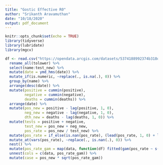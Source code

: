 ---
title: "Gostic Effective R0"
author: "Srikanth Aravamuthan"
date: "10/18/2020"
output: pdf_document
---

```{r setup, include=FALSE}
knitr::opts_chunk$set(echo = TRUE)
library(tidyverse)
library(lubridate)
library(mgcv)

```

```{r}
df <- read.csv("https://opendata.arcgis.com/datasets/5374188992374b318d3e2305216ee413_12.csv", fileEncoding="UTF-8-BOM") %>% 
  rename_all(tolower) %>% 
  select(name:test_new) %>% 
  mutate(date = ymd_hms(date)) %>% 
  mutate_if(is.numeric, ~replace(., is.na(.), 0)) %>% 
  group_by(name) %>% 
  arrange(desc(date)) %>% 
  mutate(positive = cummin(positive),
         negative = cummin(negative),
         deaths = cummin(deaths)) %>% 
  arrange(date) %>% 
  mutate(pos_new = positive - lag(positive, 1, 0),
         neg_new = negative - lag(negative, 1, 0),
         dth_new = deaths - lag(deaths, 1, 0)) %>% 
  mutate(tests = positive + negative,
         test_new = pos_new + neg_new,
         pos_rate = pos_new / test_new) %>% 
  mutate(pos_rate = if_else(is.nan(pos_rate), (lead(pos_rate, 1, 0) + lag(pos_rate, 1, 0)) / 2, pos_rate)) %>% 
  mutate_at(vars(pos_rate), ~replace(., is.nan(.), 0)) %>% 
  nest() %>% 
  mutate(pos_rate_gam = map(data, function(df) fitted(gam(pos_rate ~ s(as.numeric(date)), data = df, family = "quasipoisson")))) %>% 
  unnest(cols = c(data, pos_rate_gam)) %>% 
  mutate(case = pos_new * sqrt(pos_rate_gam))

```

